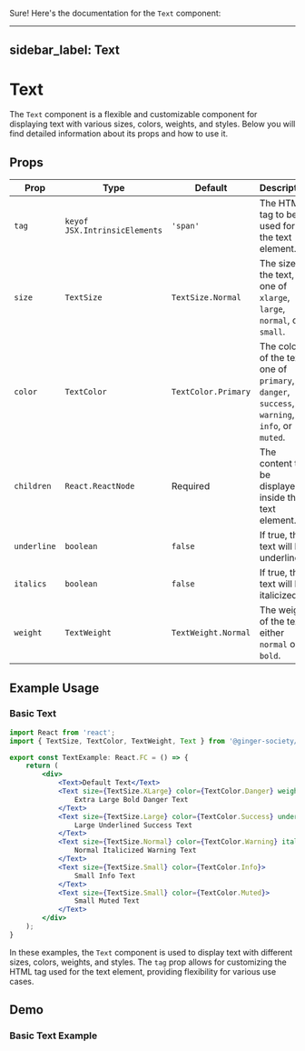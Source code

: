 Sure! Here's the documentation for the `Text` component:

---
sidebar_label: Text
---


# Text

The `Text` component is a flexible and customizable component for displaying text with various sizes, colors, weights, and styles. Below you will find detailed information about its props and how to use it.

## Props

| Prop       | Type                           | Default      | Description                                                             |
|------------|--------------------------------|--------------|-------------------------------------------------------------------------|
| `tag`      | `keyof JSX.IntrinsicElements`  | `'span'`     | The HTML tag to be used for the text element.                           |
| `size`     | `TextSize`                     | `TextSize.Normal` | The size of the text, one of `xlarge`, `large`, `normal`, or `small`.    |
| `color`    | `TextColor`                    | `TextColor.Primary` | The color of the text, one of `primary`, `danger`, `success`, `warning`, `info`, or `muted`. |
| `children` | `React.ReactNode`              | Required     | The content to be displayed inside the text element.                    |
| `underline`| `boolean`                      | `false`      | If true, the text will be underlined.                                   |
| `italics`  | `boolean`                      | `false`      | If true, the text will be italicized.                                   |
| `weight`   | `TextWeight`                   | `TextWeight.Normal` | The weight of the text, either `normal` or `bold`.                       |

## Example Usage

### Basic Text

```jsx
import React from 'react';
import { TextSize, TextColor, TextWeight, Text } from '@ginger-society/ginger-ui';

export const TextExample: React.FC = () => {
	return (
		<div>
			<Text>Default Text</Text>
			<Text size={TextSize.XLarge} color={TextColor.Danger} weight={TextWeight.Bold}>
				Extra Large Bold Danger Text
			</Text>
			<Text size={TextSize.Large} color={TextColor.Success} underline>
				Large Underlined Success Text
			</Text>
			<Text size={TextSize.Normal} color={TextColor.Warning} italics>
				Normal Italicized Warning Text
			</Text>
			<Text size={TextSize.Small} color={TextColor.Info}>
				Small Info Text
			</Text>
			<Text size={TextSize.Small} color={TextColor.Muted}>
				Small Muted Text
			</Text>
		</div>
	);
}
```


In these examples, the `Text` component is used to display text with different sizes, colors, weights, and styles. The `tag` prop allows for customizing the HTML tag used for the text element, providing flexibility for various use cases.

## Demo

### Basic Text Example

<TextExample />

